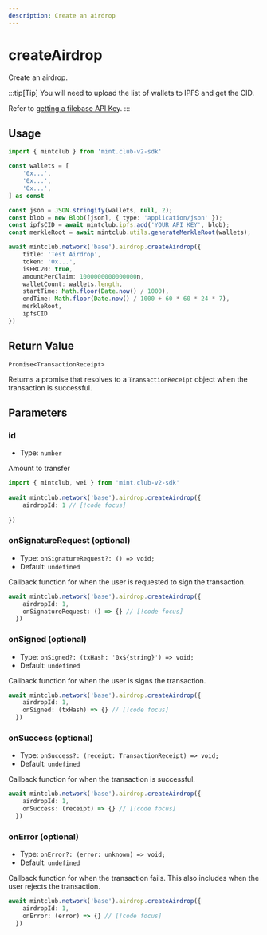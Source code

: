 ```yaml
---
description: Create an airdrop 
---
```


# createAirdrop 

Create an airdrop.

:::tip[Tip]
You will need to upload the list of wallets to IPFS and get the CID.

Refer to [getting a filebase API Key](/docs/sdk/ipfs#getting-an-api-key).
:::

## Usage

```ts twoslash [example.ts]
import { mintclub } from 'mint.club-v2-sdk'

const wallets = [
	'0x...',
	'0x...',
	'0x...',
] as const

const json = JSON.stringify(wallets, null, 2);
const blob = new Blob([json], { type: 'application/json' });
const ipfsCID = await mintclub.ipfs.add('YOUR API KEY', blob);
const merkleRoot = await mintclub.utils.generateMerkleRoot(wallets);

await mintclub.network('base').airdrop.createAirdrop({
	title: 'Test Airdrop',
	token: '0x...',
	isERC20: true,
	amountPerClaim: 1000000000000000n,
	walletCount: wallets.length,
	startTime: Math.floor(Date.now() / 1000),
	endTime: Math.floor(Date.now() / 1000 + 60 * 60 * 24 * 7),
	merkleRoot,
	ipfsCID
}) 
```


## Return Value

`Promise<TransactionReceipt>`

Returns a promise that resolves to a `TransactionReceipt` object when the transaction is successful.


## Parameters

### id

- Type: `number`

Amount to transfer

```ts twoslash [example.ts]
import { mintclub, wei } from 'mint.club-v2-sdk'
 
await mintclub.network('base').airdrop.createAirdrop({
	airdropId: 1 // [!code focus]
	
})
```


### onSignatureRequest (optional)

- Type: `onSignatureRequest?: () => void;`
- Default: `undefined`

Callback function for when the user is requested to sign the transaction.

```ts
await mintclub.network('base').airdrop.createAirdrop({
	airdropId: 1,
	onSignatureRequest: () => {} // [!code focus]
  })
```

### onSigned (optional)

- Type: `onSigned?: (txHash: '0x${string}') => void;`
- Default: `undefined`


Callback function for when the user is signs the transaction.

```ts
await mintclub.network('base').airdrop.createAirdrop({
	airdropId: 1,
	onSigned: (txHash) => {} // [!code focus]
  })
```

### onSuccess (optional)

- Type: `onSuccess?: (receipt: TransactionReceipt) => void;`
- Default: `undefined`


Callback function for when the transaction is successful.

```ts
await mintclub.network('base').airdrop.createAirdrop({
	airdropId: 1,
	onSuccess: (receipt) => {} // [!code focus]
  })
```

### onError (optional)

- Type: `onError?: (error: unknown) => void;`
- Default: `undefined`

Callback function for when the transaction fails. This also includes when the user rejects the transaction.

```ts
await mintclub.network('base').airdrop.createAirdrop({
	airdropId: 1,
	onError: (error) => {} // [!code focus]
  })
```